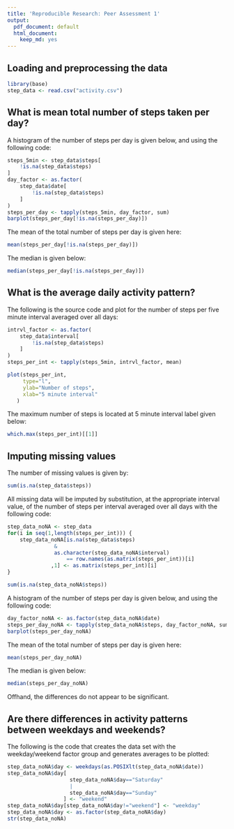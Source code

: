 ```yaml
---
title: 'Reproducible Research: Peer Assessment 1'
output:
  pdf_document: default
  html_document:
    keep_md: yes
---
```



## Loading and preprocessing the data
```r
library(base)
step_data <- read.csv("activity.csv")
```


## What is mean total number of steps taken per day?
A histogram of the number of steps per day is given below, and 
using the following code:
```r
steps_5min <- step_data$steps[
    !is.na(step_data$steps)
]
day_factor <- as.factor(
    step_data$date[
        !is.na(step_data$steps)
    ]
)
steps_per_day <- tapply(steps_5min, day_factor, sum)
barplot(steps_per_day[!is.na(steps_per_day)])
```


The mean of the total number of steps per day is given here:
```r
mean(steps_per_day[!is.na(steps_per_day)])
```

The median is given below:
```r
median(steps_per_day[!is.na(steps_per_day)])
```


## What is the average daily activity pattern?

The following is the source code and plot for the number of steps
per five minute interval averaged over all days:
```r
intrvl_factor <- as.factor(
    step_data$interval[
        !is.na(step_data$steps)
    ]
)
steps_per_int <- tapply(steps_5min, intrvl_factor, mean)

plot(steps_per_int,
     type="l",
     ylab="Number of steps",
     xlab="5 minute interval"
   )
```

The maximum number of steps is located at 5 minute interval label 
given below:

```r
which.max(steps_per_int)[[1]]
```




## Imputing missing values

The number of missing values is given by:
```r
sum(is.na(step_data$steps))
```


All missing data will be imputed by substitution, 
at the appropriate interval value, of 
the number of steps per interval averaged over all days 
with the following code:
```r
step_data_noNA <- step_data
for(i in seq(1,length(steps_per_int))) {
    step_data_noNA[is.na(step_data$steps) 
               & 
               as.character(step_data_noNA$interval) 
                   == row.names(as.matrix(steps_per_int))[i]
              ,1] <- as.matrix(steps_per_int)[i]
}

sum(is.na(step_data_noNA$steps))
```

A histogram of the number of steps per day is given below, and 
using the following code:
```r
day_factor_noNA <- as.factor(step_data_noNA$date)
steps_per_day_noNA <- tapply(step_data_noNA$steps, day_factor_noNA, sum)
barplot(steps_per_day_noNA)
```


The mean of the total number of steps per day is given here:
```r
mean(steps_per_day_noNA)
```

The median is given below:
```r
median(steps_per_day_noNA)
```

Offhand, the differences do not appear to be significant.  


## Are there differences in activity patterns between weekdays and weekends?

The following is the code that creates the data set with the 
weekday/weekend factor group and generates averages to be 
plotted:

```r
step_data_noNA$day <- weekdays(as.POSIXlt(step_data_noNA$date))
step_data_noNA$day[
                    step_data_noNA$day=="Saturday" 
                    | 
                    step_data_noNA$day=="Sunday"
                  ] <- "weekend"
step_data_noNA$day[step_data_noNA$day!="weekend"] <- "weekday"
step_data_noNA$day <- as.factor(step_data_noNA$day)
str(step_data_noNA)
```



